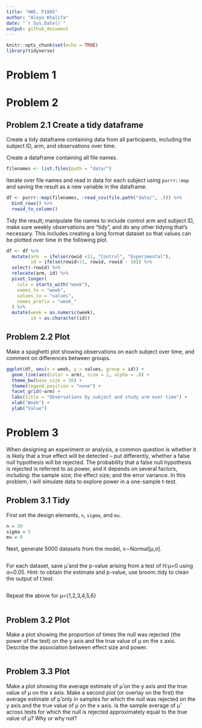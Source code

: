 ```yaml
---
title: "HW5, P1805"
author: "Aleya Khalifa"
date: "`r Sys.Date()`"
output: github_document
---
```


```r
knitr::opts_chunk$set(echo = TRUE)
library(tidyverse)
```

# Problem 1

# Problem 2

## Problem 2.1 Create a tidy dataframe

Create a tidy dataframe containing data from all participants, including the subject ID, arm, and observations over time.

Create a dataframe containing all file names.

```r
filenames <- list.files(path = "data/")
```

Iterate over file names and read in data for each subject using `purrr::map` and saving the result as a new variable in the dataframe.

```r
df <- purrr::map(filenames, ~read_csv(file.path("data/", .))) %>%
  bind_rows() %>%
  rowid_to_column()
```

Tidy the result; manipulate file names to include control arm and subject ID, make sure weekly observations are “tidy”, and do any other tidying that’s necessary. This includes creating a long format dataset so that values can be plotted over time in the following plot.

```r
df <- df %>%
  mutate(arm  = ifelse(rowid <11, "Control", "Experimental"),
         id = ifelse(rowid<11, rowid, rowid - 10)) %>%
  select(-rowid) %>%
  relocate(arm, id) %>%
  pivot_longer(
    cols = starts_with("week"),
    names_to = "week",
    values_to = "values",
    names_prefix = "week_"
  ) %>%
  mutate(week = as.numeric(week),
         id = as.character(id))
```

## Problem 2.2 Plot

Make a spaghetti plot showing observations on each subject over time, and comment on differences between groups.

```r
ggplot(df, aes(x = week, y = values, group = id)) + 
  geom_line(aes(color = arm), size = 1, alpha = .8) + 
  theme_bw(base_size = 16) + 
  theme(legend.position = "none") +
  facet_grid(~arm) + 
  labs(title = "Observations by subject and study arm over time") +
  xlab("Week") + 
  ylab("Value")
```


# Problem 3

When designing an experiment or analysis, a common question is whether it is likely that a true effect will be detected – put differently, whether a false null hypothesis will be rejected. The probability that a false null hypothesis is rejected is referred to as power, and it depends on several factors, including: the sample size; the effect size; and the error variance. In this problem, I will simulate data to explore power in a one-sample t-test.

## Problem 3.1 Tidy

First set the design elements, `n`, `sigma`, and `mu`.

```r
n = 30
sigma = 5
mu = 0
```

Next, generate 5000 datasets from the model, x∼Normal[μ,σ].

```r

```

For each dataset, save μ̂ and the p-value arising from a test of H:μ=0 using α=0.05. Hint: to obtain the estimate and p-value, use broom::tidy to clean the output of t.test.

```r

```

Repeat the above for μ={1,2,3,4,5,6}

```r

```

## Problem 3.2 Plot

Make a plot showing the proportion of times the null was rejected (the power of the test) on the y axis and the true value of μ on the x axis. Describe the association between effect size and power.

```r

```

 
## Problem 3.3 Plot

Make a plot showing the average estimate of μ̂ on the y axis and the true value of μ on the x axis. Make a second plot (or overlay on the first) the average estimate of μ̂ only in samples for which the null was rejected on the y axis and the true value of μ on the x axis. Is the sample average of μ̂ across tests for which the null is rejected approximately equal to the true value of μ? Why or why not?

```r

```

